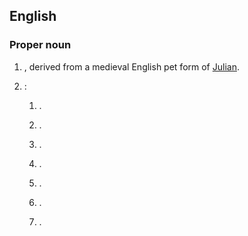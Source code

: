 ==English==
{{wikipedia}}

===Proper noun===
{{en-proper noun}}

# {{surname|en|[[patronymic]]|from=given names|nodot=1}}, derived from a medieval English pet form of [[Julian]].
# {{place|en|number of places|c/USA}}:
## {{place|en|village|co/Cumberland County|s/Illinois}}.
## {{place|en|unorganised territory|co/Aitkin County|s/Minnesota}}.
## {{place|en|unincorporated community|co/Madison County|s/Missouri}}.
## {{place|en|town|co/Greene County|s/New York}}.
## {{place|en|village|co/Harrison County|s/Ohio}}.
## {{place|en|city|co/Leon County|s/Texas}}.
## {{place|en|unincorporated community|co/St. Croix County|s/Wisconsin}}.
